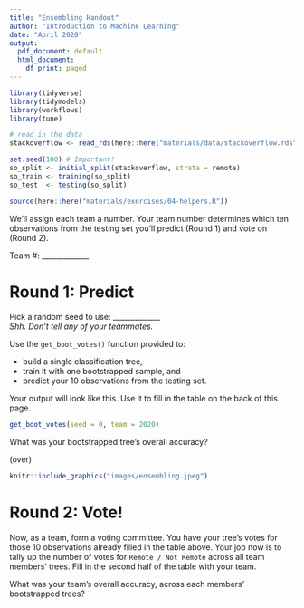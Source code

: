 ```yaml
---
title: "Ensembling Handout"
author: "Introduction to Machine Learning"
date: "April 2020"
output:
  pdf_document: default
  html_document:
    df_print: paged
---
```


```r
library(tidyverse)
library(tidymodels)
library(workflows)
library(tune)

# read in the data
stackoverflow <- read_rds(here::here("materials/data/stackoverflow.rds"))

set.seed(100) # Important!
so_split <- initial_split(stackoverflow, strata = remote)
so_train <- training(so_split)
so_test  <- testing(so_split)

source(here::here("materials/exercises/04-helpers.R"))
```


We'll assign each team a number. Your team number determines which ten observations from the testing set you'll predict (Round 1) and vote on (Round 2).

Team #: _____________  

# Round 1: Predict

Pick a random seed to use: _____________  
*Shh. Don't tell any of your teammates.* 

Use the `get_boot_votes()` function provided to:

+ build a single classification tree, 
+ train it with one bootstrapped sample, and 
+ predict your 10 observations from the testing set. 

Your output will look like this. Use it to fill in the table on the back of this page.

```r
get_boot_votes(seed = 0, team = 2020)
```

What was your bootstrapped tree's overall accuracy?

(over)
\clearpage

```r
knitr::include_graphics("images/ensembling.jpeg")
```




# Round 2: Vote!

Now, as a team, form a voting committee. You have your tree's votes for those 10 observations already filled in the table above. Your job now is to tally up the number of votes for `Remote / Not Remote` across all team members' trees. Fill in the second half of the table with your team.

What was your team's overall accuracy, across each members' bootstrapped trees?
